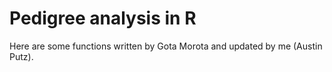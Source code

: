 # Pedigree analysis in R

Here are some functions written by Gota Morota and updated by me (Austin Putz). 

